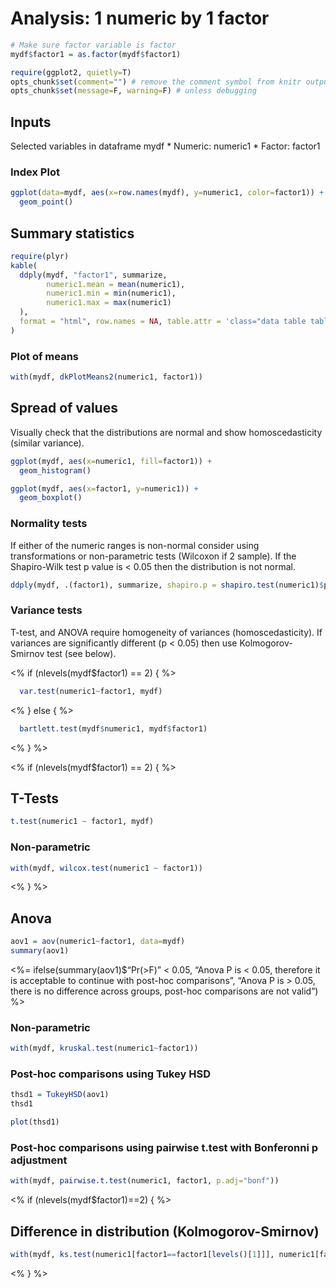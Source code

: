 # Analysis: 1 numeric by 1 factor
```r
# Make sure factor variable is factor
mydf$factor1 = as.factor(mydf$factor1)
```


```r
require(ggplot2, quietly=T)
opts_chunk$set(comment="") # remove the comment symbol from knitr output
opts_chunk$set(message=F, warning=F) # unless debugging
```

## Inputs

Selected variables in dataframe mydf
* Numeric: numeric1
* Factor: factor1

### Index Plot

```r
ggplot(data=mydf, aes(x=row.names(mydf), y=numeric1, color=factor1)) +
  geom_point()
```

## Summary statistics

```r
require(plyr)
kable(
  ddply(mydf, "factor1", summarize, 
        numeric1.mean = mean(numeric1), 
        numeric1.min = min(numeric1), 
        numeric1.max = max(numeric1)
  ), 
  format = "html", row.names = NA, table.attr = 'class="data table table-bordered table-condensed"'
)
```

### Plot of means

```r
with(mydf, dkPlotMeans2(numeric1, factor1))
```

## Spread of values

Visually check that the distributions are normal and show homoscedasticity (similar variance).

```r
ggplot(mydf, aes(x=numeric1, fill=factor1)) +
  geom_histogram()
```

```r
ggplot(mydf, aes(x=factor1, y=numeric1)) +
  geom_boxplot()
```

### Normality tests

If either of the numeric ranges is non-normal consider using transformations or non-parametric tests (Wilcoxon if 2 sample). If the Shapiro-Wilk test p value is < 0.05 then the distribution is not normal.

```r
ddply(mydf, .(factor1), summarize, shapiro.p = shapiro.test(numeric1)$p.value)
```

### Variance tests

T-test, and ANOVA require homogeneity of variances (homoscedasticity). If variances are significantly different (p < 0.05) then use Kolmogorov-Smirnov test (see below).

<% if (nlevels(mydf$factor1) == 2) { %>

```r
  var.test(numeric1~factor1, mydf)
```

<% } else { %>

```r
  bartlett.test(mydf$numeric1, mydf$factor1)
```

<% } %>

<% if (nlevels(mydf$factor1) == 2) { %>

## T-Tests

```r
t.test(numeric1 ~ factor1, mydf)
```

### Non-parametric

```r
with(mydf, wilcox.test(numeric1 ~ factor1))
```

<% } %>

## Anova

```r
aov1 = aov(numeric1~factor1, data=mydf)
summary(aov1)
```

<%= ifelse(summary(aov1)$"Pr(>F)" < 0.05, 
  "Anova P is < 0.05, therefore it is acceptable to continue with post-hoc comparisons",
  "Anova P is > 0.05, there is no difference across groups, post-hoc comparisons are not valid") %>

### Non-parametric

```r
with(mydf, kruskal.test(numeric1~factor1))
```

### Post-hoc comparisons using Tukey HSD

```r
thsd1 = TukeyHSD(aov1)
thsd1
```

```r
plot(thsd1)
```

### Post-hoc comparisons using pairwise t.test with Bonferonni p adjustment

```r
with(mydf, pairwise.t.test(numeric1, factor1, p.adj="bonf"))
```

<% if (nlevels(mydf$factor1)==2) { %>

## Difference in distribution (Kolmogorov-Smirnov)

```r
with(mydf, ks.test(numeric1[factor1==factor1[levels()[1]]], numeric1[factor1==factor1[levels()[2]]]))
```
<% } %>